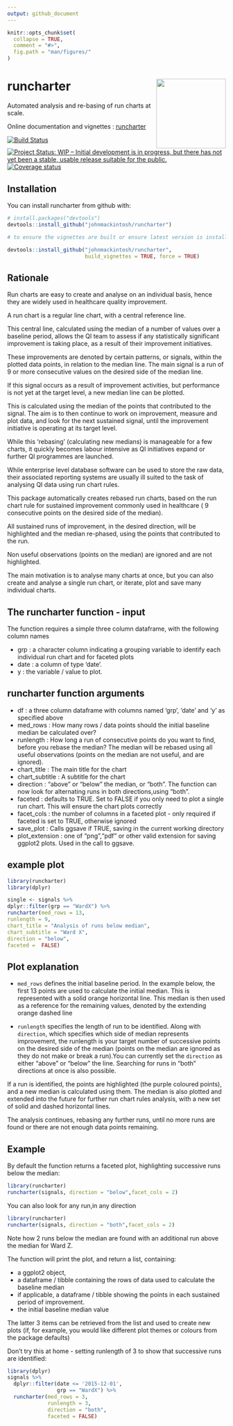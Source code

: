 ```yaml
---
output: github_document
---
```


<!-- README.md is generated from README.Rmd. Please edit that file -->

```r
knitr::opts_chunk$set(
  collapse = TRUE,
  comment = "#>",
  fig.path = "man/figures/"
)
```

# runcharter <img src="man/figures/logo.png" width="160px" align="right" /> 


Automated analysis and re-basing of  run charts at scale.

Online documentation and vignettes : [runcharter](https://www.johnmackintosh.com/runcharter/)

[![Build Status](https://travis-ci.org/johnmackintosh/runcharter.svg?branch=Master)](https://travis-ci.org/johnmackintosh/runcharter)
[![Project Status: WIP – Initial development is in progress, but there has not yet been a stable, usable release suitable for the public.](https://www.repostatus.org/badges/latest/wip.svg)](https://www.repostatus.org/#wip)
[![Coverage status](https://codecov.io/gh/johnmackintosh/runcharter/branch/master/graph/badge.svg)](https://codecov.io/github/johnmackintosh/runcharter?branch=master)



## Installation

You can install runcharter from github with:

```r
# install.packages("devtools")
devtools::install_github("johnmackintosh/runcharter")

# to ensure the vignettes are built or ensure latest version is installed:

devtools::install_github("johnmackintosh/runcharter", 
                         build_vignettes = TRUE, force = TRUE)
```

## Rationale

Run charts are easy to create and analyse on an individual basis, hence they are widely used in healthcare quality improvement.

A run chart is a regular line chart, with a central reference line. 

This central line, calculated using the median of a number of values over a baseline period, allows the QI team to assess if any statistically significant improvement is taking place, as a result of their improvement initiatives.

These improvements are denoted by certain patterns, or signals, within the plotted data points, in relation to the median line. The main signal is a run of 9 or more consecutive values on the desired side of the median line. 


If this signal occurs as a result of improvement activities, but performance is not yet at the target level,  a new median  line can be plotted. 

This is  calculated using the median of the points that contributed to the signal. The aim is to then continue to work on improvement, measure and plot data, and look for the next sustained signal, until the improvement initiative is operating at its target level. 

While this 'rebasing' (calculating new medians) is manageable for a few charts, it quickly becomes labour intensive as QI initiatives expand or further QI programmes are launched. 

While enterprise level database software can be used to store the raw data, their associated reporting systems are usually ill suited to the task of analysing QI data using run chart rules.


This package automatically creates rebased run charts, based on the run chart rule for sustained improvement commonly used in healthcare ( 9 consecutive points on the desired side of the median).

All sustained runs of improvement, in the desired direction, will be highlighted and the median re-phased, using the points that contributed to the run. 

Non useful observations (points on the median) are ignored and are not highlighted. 

The main motivation is to analyse many charts at once, but you can also create and analyse a single run chart, or iterate, plot and save many individual charts.

## The runcharter function - input

The function requires a simple three column dataframe, with the following column names

- grp : a character column indicating a grouping variable to identify each individual run chart and for faceted plots
- date : a column of type 'date'. 
- y :  the variable / value to plot. 

## runcharter function arguments

- df : a three column dataframe with columns named 'grp', 'date' and 'y' as specified above
- med_rows :  How many rows / data points should the initial baseline median be calculated over? 
- runlength : How long a run of consecutive points do you want to find, before you rebase the median? 
The median will be rebased using all useful observations (points on the median are not useful, and are ignored). 
- chart_title : The main title for the chart
- chart_subtitle : A subtitle for the chart
- direction :  "above" or "below" the median, or "both". The function can now look for alternating runs in both directions,using "both".
- faceted : defaults to TRUE. Set to FALSE if you only need to plot a single run chart. This will ensure the chart plots correctly
- facet_cols : the number of columns in a faceted plot -  only required if faceted is set to TRUE, otherwise ignored
- save_plot : Calls ggsave if TRUE, saving in the current working directory
- plot_extension : one of "png","pdf" or other valid extension for saving ggplot2 plots. Used in the call to ggsave.





## example plot

```r
library(runcharter)
library(dplyr)

single <- signals %>%
dplyr::filter(grp == "WardX") %>%
runcharter(med_rows = 13,
runlength = 9,
chart_title = "Analysis of runs below median",
chart_subtitle = "Ward X",
direction = "below",
faceted =  FALSE)

```

## Plot explanation

- `med_rows` defines the initial baseline period. In the example below, the first 13 points are used to calculate the initial median. This is represented with a solid orange horizontal line.
This median is then used as a reference for the remaining values, denoted by the extending orange dashed line

- `runlength` specifies the length of run to be identified. Along with `direction`, which specifies which side of median represents improvement,  the runlength is your target number of successive points on the desired side of the median (points on the median are ignored as they do not make or break a run).You can currently set the `direction` as either "above" or "below" the line. Searching for runs in "both" directions at once is also possible. 


If a run is identified, the points are highlighted (the purple coloured points),  and a new median is calculated using them.  The median is also  plotted and extended into the future for further run chart rules analysis, with a new set of solid and dashed horizontal lines.

The analysis continues, rebasing any further runs, until no more runs are found or there are not enough data points remaining.





## Example

By default the function returns a faceted plot, highlighting successive runs below the median:


```r
library(runcharter)
runcharter(signals, direction = "below",facet_cols = 2)

```

You can also look for any run,in any direction

```r
library(runcharter)
runcharter(signals, direction = "both",facet_cols = 2)
```
Note how 2 runs below the median are found with an additional run above the median for Ward Z.

 
 The function will print the plot, and return a list, containing:

- a ggplot2 object,  
- a dataframe / tibble containing the rows of data used to calculate the baseline median
- if applicable, a  dataframe / tibble  showing the points in each sustained period of improvement.
- the initial baseline median value

The latter 3 items can be retrieved from the list and used to create new plots (if, for example, you would like different plot themes or colours from the package defaults)

Don't try this at home - setting runlength of 3 to show that successive runs are identified:

```r
library(dplyr)
signals %>% 
  dplyr::filter(date <= '2015-12-01',
                grp == "WardX") %>% 
  runcharter(med_rows = 3,
             runlength = 3, 
             direction = "both",
             faceted = FALSE)
```



